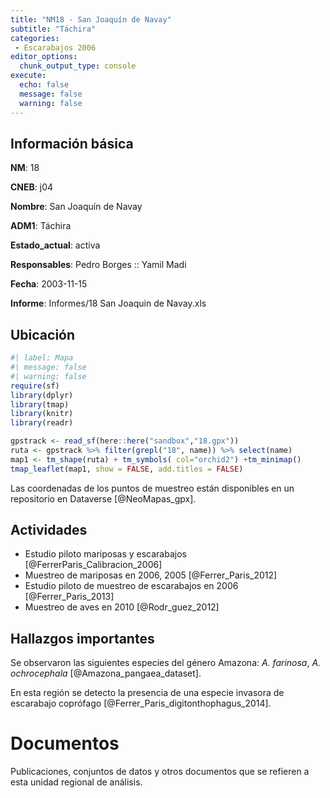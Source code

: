 ```yaml
---
title: "NM18 - San Joaquín de Navay"
subtitle: "Táchira"
categories:
 - Escarabajos 2006
editor_options: 
  chunk_output_type: console
execute:
  echo: false 
  message: false
  warning: false
---
```


## Información básica

**NM**: 18

**CNEB**: j04

**Nombre**: San Joaquín de Navay

**ADM1**: Táchira

**Estado_actual**: activa

**Responsables**: Pedro Borges :: Yamil Madi

**Fecha**: 2003-11-15

**Informe**: Informes/18 San Joaquin de Navay.xls


## Ubicación

```r
#| label: Mapa
#| message: false
#| warning: false
require(sf)
library(dplyr)
library(tmap)
library(knitr)
library(readr)

gpstrack <- read_sf(here::here("sandbox","18.gpx"))
ruta <- gpstrack %>% filter(grepl("18", name)) %>% select(name) 
map1 <- tm_shape(ruta) + tm_symbols( col="orchid2") +tm_minimap()
tmap_leaflet(map1, show = FALSE, add.titles = FALSE)
```

Las coordenadas de los puntos de muestreo están disponibles en un repositorio en Dataverse [@NeoMapas_gpx].


## Actividades

- Estudio piloto mariposas y escarabajos [@FerrerParis_Calibracion_2006]
- Muestreo de mariposas en 2006, 2005 [@Ferrer_Paris_2012]
- Estudio piloto de muestreo de escarabajos en 2006 [@Ferrer_Paris_2013]
- Muestreo de aves en 2010 [@Rodr_guez_2012]


## Hallazgos importantes

Se observaron las siguientes especies del género Amazona: *A. farinosa*, *A. ochrocephala* [@Amazona_pangaea_dataset].

En esta región se detecto la presencia de una especie invasora de escarabajo coprófago [@Ferrer_Paris_digitonthophagus_2014].


# Documentos

Publicaciones, conjuntos de datos y otros documentos que se refieren a esta unidad regional de análisis.

::: {#refs}
:::

